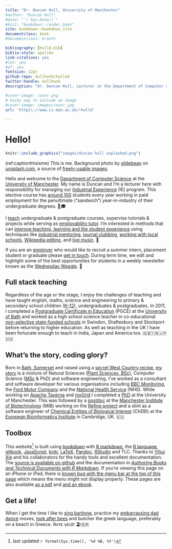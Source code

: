 ```yaml
---
title: "Dr. Duncan Hull, University of Manchester"
#author: "Duncan Hull"
#date: "`r Sys.Date()`"
#knit: "bookdown::render_book"
site: bookdown::bookdown_site
documentclass: book
#documentclass: krantz

bibliography: [hulld.bib]
biblio-style: apalike
link-citations: yes
#lot: yes
#of: yes
fontsize: 12pt
github-repo: dullhunk/hulled
twitter-handle: dullhunk
description: "Dr. Duncan Hull, Lecturer in the Department of Computer Science at the University of Manchester"

#cover-image: cover.png
# hacky way to include an image
#cover-image: images/cover.jpg
url: 'https\://www.cs.man.ac.uk/~hulld'

---
```


# Hello! {-}

```r
knitr::include_graphics("images/duncan hull unplashed.png")
```

(ref:captionthisisme) This is me. Background photo by [slidebean](https://unsplash.com/@slidebean) on [unsplash.com](https://unsplash.com), a source of [freely-usable images](https://unsplash.com/license).

Hello and welcome to the [Department of Computer Science](https://www.cs.manchester.ac.uk/) at the [University of Manchester](https://www.manchester.ac.uk). My name is Duncan and I'm a lecturer here with responsibility for managing our [Industrial Experience](https://www.cs.manchester.ac.uk/study/undergraduate/industrial-experience/) (IE) program. This elective course has [around 100](#employability) students every year working in paid employment for the penultimate (“sandwich”) year-in-industry of their undergraduate degrees. 🥪🎓

I [teach](#teaching) undergraduate & postgraduate courses, supervise tutorials & projects while serving as [employability tutor](http://studentnet.cs.manchester.ac.uk/employment/placement/). I'm interested in methods that can [improve teaching, learning and the student experience](#research) using techniques like [industrial mentoring](https://www.cs.manchester.ac.uk/connect/business-engagement/industrial-mentoring/),  [journal clubbing](https://sigcse.cs.manchester.ac.uk/), [working with local schools](#coding-their-future), [Wikipedia editing](#wikipedia), and [live music](#tuningcomplete). 🎸

If you are an [employer](#employers) who would like to recruit a summer intern, placement student or graduate please [get in touch](#contact). During term time, we edit and highlight some of the best opportunities for students in a weekly newsletter known as the [Wednesday Waggle](https://waggle.cs.manchester.ac.uk/waggle/about). 🐝

## Full stack teaching  {-}
Regardless of the age or the stage, I enjoy the challenges of teaching and have taught english, maths, science and engineering to primary & secondary school children ([K--12](https://en.wikipedia.org/wiki/K%E2%80%9312)), undergraduates & postgraduates. In 2011, I completed a [Postgraduate Certificate in Education](https://en.wikipedia.org/wiki/Postgraduate_Certificate_in_Education) (PGCE) at the [University of Bath](https://www.bath.ac.uk/) and worked as a high school science teacher in co-educational [non-selective state-funded schools](https://en.wikipedia.org/wiki/State-funded_schools_(England)) in Swindon, Shaftesbury and Stockport before returning to higher education. As well as teaching in the UK I have been fortunate enough to teach in India, Japan and America too. 🇬🇧🇮🇳🇯🇵🇺🇸

## What's the story, coding glory?  {-}
Born in [Bath, Somerset](https://en.wikipedia.org/wiki/Bath,_Somerset) and raised using a [secret West Country recipe](https://en.wikipedia.org/wiki/West_Country), [my story](https://uk.linkedin.com/in/duncanhull) is a mixture of Natural Sciences ([Plant Sciences, BSc](http://www.plantsciences.manchester.ac.uk/)), Computer Science ([MSc](http://www.cs.man.ac.uk/~hulld/msc2003.html) & PhD) and software engineering. I’ve worked as a consultant and software developer for various organisations including [BBC Monitoring](https://en.wikipedia.org/wiki/BBC_Monitoring), the [Ford Motor Company](https://en.wikipedia.org/wiki/Ford_Motor_Company) and the [National Health Service](https://en.wikipedia.org/wiki/National_Health_Service) (NHS). While working on [Apache Taverna](https://en.wikipedia.org/wiki/Apache_Taverna) and [myGrid](https://en.wikipedia.org/wiki/MyGrid) I completed a [PhD](https://ethos.bl.uk/OrderDetails.do?uin=uk.bl.ethos.497578) at the University of Manchester. This was followed by a [postdoc](https://en.wikipedia.org/wiki/Postdoctoral_researcher) at the [Manchester Institute of Biotechnology](https://www.mib.manchester.ac.uk/) (MIB) working on the [Refine project](http://www.nactem.ac.uk/pathtext/) and a stint as a software engineer of [Chemical Entities of Biological Interest](https://en.wikipedia.org/wiki/ChEBI) (ChEBI) at the [European Bioinformatics Institute](https://en.wikipedia.org/wiki/European_Bioinformatics_Institute) in Cambridge, UK. 🇪🇺

## Toolbox  {-}
This website^[last updated `r format(Sys.time(), '%d %B, %Y')`] is built using [bookdown](https://bookdown.org) with [R markdown](https://rmarkdown.rstudio.com/), the [R language](https://en.wikipedia.org/wiki/R_(programming_language)), [gitbook](https://www.gitbook.com), [JavaScript](https://en.wikipedia.org/wiki/JavaScript), [knitr](https://en.wikipedia.org/wiki/Knitr), [LaTeX](https://en.wikipedia.org/wiki/LaTeX), [Pandoc](https://pandoc.org/), [RStudio](https://rstudio.com/) and TLC. Thanks to [Yihui Xie](https://yihui.org) and his collaborators for the handy tools and excellent documentation. The [source is available on github](https://github.com/dullhunk/hulled) and the documentation in *[Authoring Books and Technical Documents with R Markdown](https://bookdown.org/yihui/bookdown/)*. If you're viewing this page on an iPhone or iPad, there is [known bug with the menu bar at the top of this page](https://github.com/rstudio/bookdown/issues/60) which means the menu might not display properly. These pages are also available [as a pdf](http://www.cs.man.ac.uk/~hulld/duncan-hull.pdf) and [and an ebook](http://www.cs.man.ac.uk/~hulld/duncan-hull.epub).

## Get a life!  {-}
When I get the time I like to [sing baritone](https://en.wikipedia.org/wiki/Baritone), practice my [embarrassing dad dance](#tuningcomplete) moves, [look after bees](http://beelife.cs.manchester.ac.uk/) and butcher the greek language, preferably on a beach in Greece. Άντε γειά! 🏖️🇬🇷
